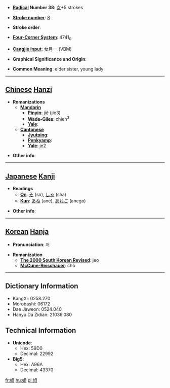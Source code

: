 * '''[[Wiktionary:Chinese radical index| Radical]] Number 38''': [[Wiktionary:Chinese radical index 女|女]]+5 strokes

* '''[[Wiktionary:Chinese total strokes index|Stroke number]]''': [[Wiktionary:Chinese total strokes index 8|8]]

* '''Stroke order''': 

* '''[[Wiktionary:Chinese four corner index|Four-Corner System]]''': 4741<sub>0</sub>

* '''[[Wiktionary:Chinese Cangjie index|Cangjie input]]''': 女月一 (VBM)

* '''Graphical Significance and Origin''': 

* '''Common Meaning''': elder sister, young lady

----

== [[Chinese]] [[Hanzi]] ==

* '''Romanizations'''
** '''[[Mandarin]]'''
*** '''[[Pinyin]]''': jiě (jie3)
*** '''[[Wade-Giles]]''': chieh<sup>3</sup>
*** '''[[Yale]]''': 
** '''[[Cantonese]]'''
*** '''[[Jyutping]]''':
*** '''[[Penkyamp]]''': 
*** '''[[Yale]]''': je2

* '''Other info''': 

----

== [[Japanese]] [[Kanji]] ==

* '''Readings'''
** '''[[On]]''': [[そ]] (so), [[しゃ]] (sha)
** '''[[Kun]]''': [[あね]] (ane), [[あねご]] (anego)

* '''Other info''':  

----

== [[Korean]] [[Hanja]] ==

* '''Pronunciation''': 저

* '''Romanization'''
** '''[[The 2000 South Korean Revised Romanization|The 2000 South Korean Revised]]''': jeo
** '''[[McCune-Reischauer]]''': chŏ

----

== Dictionary Information ==

* KangXi: 0258.270
* Morobashi: 06172
* Dae Jaweon: 0524.040
* Hanyu Da Zidian: 21036.080

== Technical Information ==

* '''Unicode''':
** Hex: 59D0
** Decimal: 22992
* '''Big5''':
** Hex: A96A
** Decimal: 43370

[[fr:姐]]
[[hu:姐]]
[[pl:姐]]